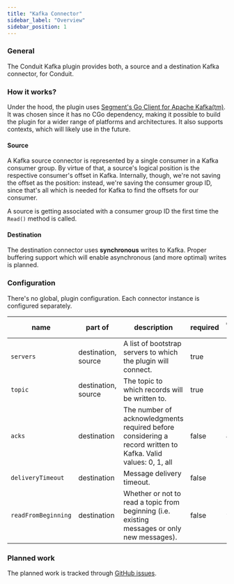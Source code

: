 ```yaml
---
title: "Kafka Connector"
sidebar_label: "Overview"
sidebar_position: 1
---
```


### General
The Conduit Kafka plugin provides both, a source and a destination Kafka connector, for Conduit.

### How it works?
Under the hood, the plugin uses [Segment's Go Client for Apache Kafka(tm)](https://github.com/segmentio/kafka-go). It was 
chosen since it has no CGo dependency, making it possible to build the plugin for a wider range of platforms and architectures.
It also supports contexts, which will likely use in the future.

#### Source
A Kafka source connector is represented by a single consumer in a Kafka consumer group. By virtue of that, a source's 
logical position is the respective consumer's offset in Kafka. Internally, though, we're not saving the offset as the 
position: instead, we're saving the consumer group ID, since that's all which is needed for Kafka to find the offsets for
our consumer.

A source is getting associated with a consumer group ID the first time the `Read()` method is called.

#### Destination
The destination connector uses **synchronous** writes to Kafka. Proper buffering support which will enable asynchronous 
(and more optimal) writes is planned. 

### Configuration
There's no global, plugin configuration. Each connector instance is configured separately. 

| name | part of | description | required | default value |
|------|---------|-------------|----------|---------------|
|`servers`|destination, source|A list of bootstrap servers to which the plugin will connect.|true| |
|`topic`|destination, source|The topic to which records will be written to.|true| |
|`acks`|destination|The number of acknowledgments required before considering a record written to Kafka. Valid values: 0, 1, all|false|`all`|
|`deliveryTimeout`|destination|Message delivery timeout.|false|`10s`|
|`readFromBeginning`|destination|Whether or not to read a topic from beginning (i.e. existing messages or only new messages).|false|`false`|

### Planned work
The planned work is tracked through [GitHub issues](https://github.com/ConduitIO/conduit/issues?q=is%3Aopen+label%3Aplugin%3Akafka).